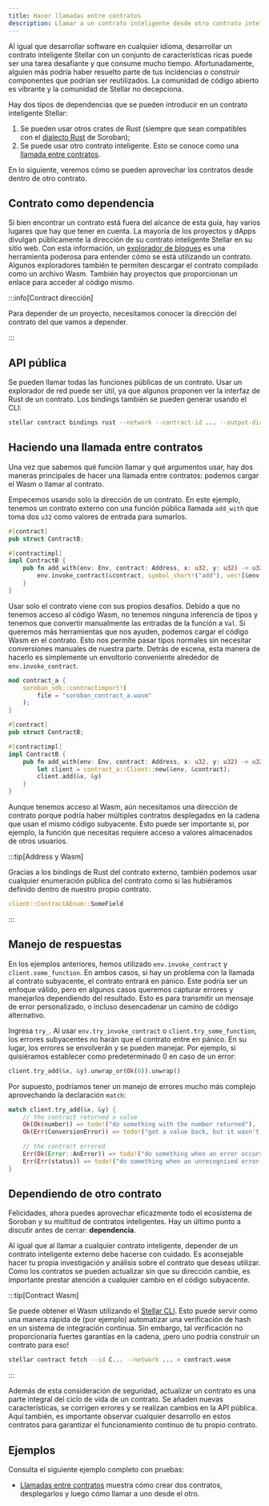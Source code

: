 ```yaml
---
title: Hacer llamadas entre contratos
description: Llamar a un contrato inteligente desde otro contrato inteligente
---
```


Al igual que desarrollar software en cualquier idioma, desarrollar un contrato inteligente Stellar con un conjunto de características ricas puede ser una tarea desafiante y que consume mucho tiempo. Afortunadamente, alguien más podría haber resuelto parte de tus incidencias o construir componentes que podrían ser reutilizados. La comunidad de código abierto es vibrante y la comunidad de Stellar no decepciona.

Hay dos tipos de dependencias que se pueden introducir en un contrato inteligente Stellar:

1. Se pueden usar otros crates de Rust (siempre que sean compatibles con el [dialecto Rust](../../../learn/fundamentals/contract-development/rust-dialect.mdx) de Soroban);
2. Se puede usar otro contrato inteligente. Esto se conoce como una [llamada entre contratos](../../../learn/fundamentals/contract-development/contract-interactions/cross-contract.mdx).

En lo siguiente, veremos cómo se pueden aprovechar los contratos desde dentro de otro contrato.

## Contrato como dependencia

Si bien encontrar un contrato está fuera del alcance de esta guía, hay varios lugares que hay que tener en cuenta. La mayoría de los proyectos y dApps divulgan públicamente la dirección de su contrato inteligente Stellar en su sitio web. Con esta información, un [explorador de bloques](../../../tools/developer-tools/block-explorers.mdx) es una herramienta poderosa para entender cómo se está utilizando un contrato. Algunos exploradores también te permiten descargar el contrato compilado como un archivo Wasm. También hay proyectos que proporcionan un enlace para acceder al código mismo.

:::info[Contract dirección]

Para depender de un proyecto, necesitamos conocer la dirección del contrato del que vamos a depender.

:::

## API pública

Se pueden llamar todas las funciones públicas de un contrato. Usar un explorador de red puede ser útil, ya que algunos proponen ver la interfaz de Rust de un contrato. Los bindings también se pueden generar usando el CLI:

```bash
stellar contract bindings rust --network --contract-id ... --output-dir ...
```

## Haciendo una llamada entre contratos

Una vez que sabemos qué función llamar y qué argumentos usar, hay dos maneras principales de hacer una llamada entre contratos: podemos cargar el Wasm o llamar al contrato.

Empecemos usando solo la dirección de un contrato. En este ejemplo, tenemos un contrato externo con una función pública llamada `add_with` que toma dos `u32` como valores de entrada para sumarlos.

```rust
#[contract]
pub struct ContractB;

#[contractimpl]
impl ContractB {
    pub fn add_with(env: Env, contract: Address, x: u32, y: u32) -> u32 {
        env.invoke_contract(&contract, symbol_short!("add"), vec![&env, x.to_val(), y.to_val()])
    }
}
```

Usar solo el contrato viene con sus propios desafíos. Debido a que no tenemos acceso al código Wasm, no tenemos ninguna inferencia de tipos y tenemos que convertir manualmente las entradas de la función a `Val`. Si queremos más herramientas que nos ayuden, podemos cargar el código Wasm en el contrato. Esto nos permite pasar tipos normales sin necesitar conversiones manuales de nuestra parte. Detrás de escena, esta manera de hacerlo es simplemente un envoltorio conveniente alrededor de `env.invoke_contract`.

```rust
mod contract_a {
    soroban_sdk::contractimport!(
        file = "soroban_contract_a.wasm"
    );
}

#[contract]
pub struct ContractB;

#[contractimpl]
impl ContractB {
    pub fn add_with(env: Env, contract: Address, x: u32, y: u32) -> u32 {
        let client = contract_a::Client::new(&env, &contract);
        client.add(&x, &y)
    }
}
```

Aunque tenemos acceso al Wasm, aún necesitamos una dirección de contrato porque podría haber múltiples contratos desplegados en la cadena que usan el mismo código subyacente. Esto puede ser importante si, por ejemplo, la función que necesitas requiere acceso a valores almacenados de otros usuarios.

:::tip[Address y Wasm]

Gracias a los bindings de Rust del contrato externo, también podemos usar cualquier enumeración pública del contrato como si las hubiéramos definido dentro de nuestro propio contrato.

```rust
client::ContractAEnum::SomeField
```

:::

## Manejo de respuestas

En los ejemplos anteriores, hemos utilizado `env.invoke_contract` y `client.some_function`. En ambos casos, si hay un problema con la llamada al contrato subyacente, el contrato entrará en pánico. Este podría ser un enfoque válido, pero en algunos casos queremos capturar errores y manejarlos dependiendo del resultado. Esto es para transmitir un mensaje de error personalizado, o incluso desencadenar un camino de código alternativo.

Ingresa `try_`. Al usar `env.try_invoke_contract` o `client.try_some_function`, los errores subyacentes no harán que el contrato entre en pánico. En su lugar, los errores se envolverán y se pueden manejar. Por ejemplo, si quisiéramos establecer como predeterminado 0 en caso de un error:

```rust
client.try_add(&x, &y).unwrap_or(Ok(0)).unwrap()
```

Por supuesto, podríamos tener un manejo de errores mucho más complejo aprovechando la declaración `match`:

```rust
match client.try_add(&x, &y) {
    // the contract returned a value
    Ok(Ok(number)) => todo!("do something with the number returned"),
    Ok(Err(ConversionError)) => todo!("got a value back, but it wasn't a number like we expected"),

    // the contract errored
    Err(Ok(Error::AnError)) => todo!("do something when an error occurs that the contract included in its contract spec"),
    Err(Err(status)) => todo!("do something when an unrecognized error, or system error, occurs"),
}
```

## Dependiendo de otro contrato

Felicidades, ahora puedes aprovechar eficazmente todo el ecosistema de Soroban y su multitud de contratos inteligentes. Hay un último punto a discutir antes de cerrar: **dependencia**.

Al igual que al llamar a cualquier contrato inteligente, depender de un contrato inteligente externo debe hacerse con cuidado. Es aconsejable hacer tu propia investigación y análisis sobre el contrato que deseas utilizar. Como los contratos se pueden actualizar sin que su dirección cambie, es importante prestar atención a cualquier cambio en el código subyacente.

:::tip[Contract Wasm]

Se puede obtener el Wasm utilizando el [Stellar CLI](../../../tools/cli/README.mdx). Esto puede servir como una manera rápida de (por ejemplo) automatizar una verificación de hash en un sistema de integración continua. Sin embargo, tal verificación no proporcionaría fuertes garantías en la cadena, ¡pero uno podría construir un contrato para eso!

```bash
stellar contract fetch --id C... --network ... > contract.wasm
```

:::

Además de esta consideración de seguridad, actualizar un contrato es una parte integral del ciclo de vida de un contrato. Se añaden nuevas características, se corrigen errores y se realizan cambios en la API pública. Aquí también, es importante observar cualquier desarrollo en estos contratos para garantizar el funcionamiento continuo de tu propio contrato.

## Ejemplos

Consulta el siguiente ejemplo completo con pruebas:

- [Llamadas entre contratos](../../smart-contracts/example-contracts/cross-contract-call.mdx) muestra cómo crear dos contratos, desplegarlos y luego cómo llamar a uno desde el otro.

